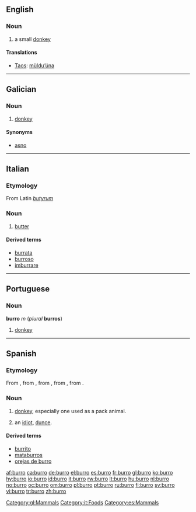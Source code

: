 ==English==

===Noun===
{{en-noun}}

# a small [[donkey]]

====Translations====
*[[Taos]]: [[mùldu’úna]]

----

==Galician==

===Noun===
{{gl-noun|m}}

# [[donkey]]

====Synonyms====
* [[asno]]

[[Category:gl:Mammals]]

----

==Italian==

===Etymology===
From Latin ''[[butyrum]]''

===Noun===
{{it-noun|burr|m|o|i}}

# [[butter]]

====Derived terms====
* [[burrata]]
* [[burroso]]
* [[imburrare]]

[[Category:it:Foods]]

----

==Portuguese==

===Noun===
'''burro''' ''m'' (''plural'' '''burros''')

# [[donkey]]

----

==Spanish==

===Etymology===
From {{term|burrico||donkey|lang=es}}, from {{etyl|la|es}} {{term|burricus||small horse|lang=la}}, from {{term|burrus||red-brown|lang=la}}, from {{etyl|grc|es}} {{term|πυρρός||flame colored|tr=purros|lang=grc|sc=polytonic}}, from {{term|πῦρ||fire|tr=pur|lang=grc|sc=polytonic}}.

===Noun===
{{es-noun-mf|f=burra}}

# [[donkey]], especially one used as a pack animal.
# {{slang}} an [[idiot]], [[dunce]].

====Derived terms====
* [[burrito]]
* [[mataburros]]
* [[orejas de burro]]

[[Category:es:Mammals]]

[[af:burro]]
[[ca:burro]]
[[de:burro]]
[[el:burro]]
[[es:burro]]
[[fr:burro]]
[[gl:burro]]
[[ko:burro]]
[[hy:burro]]
[[io:burro]]
[[id:burro]]
[[it:burro]]
[[rw:burro]]
[[lt:burro]]
[[hu:burro]]
[[nl:burro]]
[[no:burro]]
[[oc:burro]]
[[om:burro]]
[[pl:burro]]
[[pt:burro]]
[[ru:burro]]
[[fi:burro]]
[[sv:burro]]
[[vi:burro]]
[[tr:burro]]
[[zh:burro]]